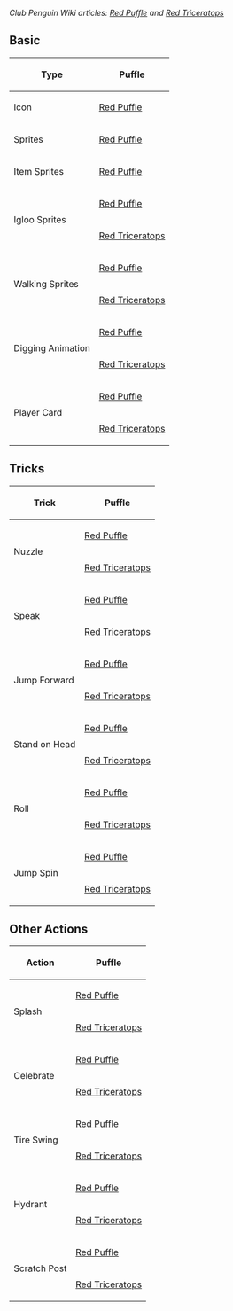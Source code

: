 ''Club Penguin Wiki articles: [[clubpenguinwiki:Red Puffle|Red Puffle]] and [[clubpenguinwiki:Red Triceratops|Red Triceratops]]''

==Basic==
<center>
{|class="wikitable" border="1"
!Type!!Puffle
|-
|Icon||[[Media:PuffleIconsRed.swf|Red Puffle]]
|-
|Sprites||[[Media:PuffleSpritesRed.swf|Red Puffle]]
|-
|Item Sprites||[[Media:ClothingSprites755.swf|Red Puffle]]
|-
| rowspan="2"|Igloo Sprites||[[Media:PuffleSpritesIglooPuffle red igloo.swf|Red Puffle]]
|-
|[[Media:PuffleSpritesIglooPuffle red1002 igloo.swf|Red Triceratops]]
|-
| rowspan="2"|Walking Sprites||[[Media:PuffleSpritesWalkPuffle red walk.swf|Red Puffle]]
|-
|[[Media:PuffleSpritesWalkPuffle red1002 walk.swf|Red Triceratops]]
|-
| rowspan="2"|Digging Animation||[[Media:PuffleSpritesDigPuffle red dig.swf|Red Puffle]]
|-
|[[Media:PuffleSpritesDigPuffle red1002 dig.swf|Red Triceratops]]
|-
| rowspan="2"|Player Card||[[Media:ClothingPaper755.swf|Red Puffle]]
|-
|[[Media:PufflePaperPuffle red1002 paper.swf|Red Triceratops]]
|}
</center>

==Tricks==
<center>
{|class="wikitable" border="1"
!Trick!!Puffle
|-
| rowspan="2"|Nuzzle||[[Media:PuffleSpritesTricksPuffle red nuzzle.swf|Red Puffle]]
|-
|[[Media:PuffleSpritesTricksPuffle red1002 nuzzle.swf|Red Triceratops]]
|-
| rowspan="2"|Speak||[[Media:PuffleSpritesTricksPuffle red speak.swf|Red Puffle]]
|-
|[[Media:PuffleSpritesTricksPuffle red1002 speak.swf|Red Triceratops]]
|-
| rowspan="2"|Jump Forward||[[Media:PuffleSpritesTricksPuffle red jumpForward.swf|Red Puffle]]
|-
|[[Media:PuffleSpritesTricksPuffle red1002 jumpForward.swf|Red Triceratops]]
|-
| rowspan="2"|Stand on Head||[[Media:PuffleSpritesTricksPuffle red standOnHead.swf|Red Puffle]]
|-
|[[Media:PuffleSpritesTricksPuffle red1002 standOnHead.swf|Red Triceratops]]
|-
| rowspan="2"|Roll||[[Media:PuffleSpritesTricksPuffle red roll.swf|Red Puffle]]
|-
|[[Media:PuffleSpritesTricksPuffle red1002 roll.swf|Red Triceratops]]
|-
| rowspan="2"|Jump Spin||[[Media:PuffleSpritesTricksPuffle red jumpSpin.swf|Red Puffle]]
|-
|[[Media:PuffleSpritesTricksPuffle red1002 jumpSpin.swf|Red Triceratops]]
|}
</center>

==Other Actions==
<center>
{|class="wikitable" border="1"
!Action!!Puffle
|-
| rowspan="2"|Splash||[[Media:PuffleSpritesAnimationSplashPuffle red splash.swf|Red Puffle]]
|-
|[[Media:PuffleSpritesAnimationSplashPuffle red1002 splash.swf|Red Triceratops]]
|-
| rowspan="2"|Celebrate||[[Media:PuffleSpritesAnimationCelebratePuffle red 100 percent.swf|Red Puffle]]
|-
|[[Media:PuffleSpritesAnimationCelebratePuffle red1002 100 percent.swf|Red Triceratops]]
|-
| rowspan="2"|Tire Swing||[[Media:PuffleSpritesPuffleparkTireswingPuffle red TireSwing.swf|Red Puffle]]
|-
|[[Media:PuffleSpritesPuffleparkTireswingPuffle red1002 TireSwing.swf|Red Triceratops]]
|-
| rowspan="2"|Hydrant||[[Media:PuffleSpritesPuffleparkHydrantPuffle red Hydrant.swf|Red Puffle]]
|-
|[[Media:PuffleSpritesPuffleparkHydrantPuffle red1002 Hydrant.swf|Red Triceratops]]
|-
| rowspan="2"|Scratch Post||[[Media:PuffleSpritesPuffleparkScratchpostPuffle red scratchpost.swf|Red Puffle]]
|-
|[[Media:PuffleSpritesPuffleparkScratchpostPuffle red1002 scratchpost.swf|Red Triceratops]]
|}
</center>
